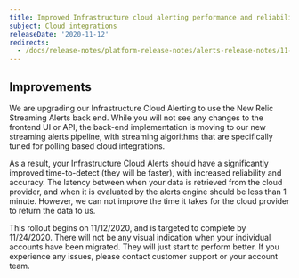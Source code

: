 ```yaml
---
title: Improved Infrastructure cloud alerting performance and reliability
subject: Cloud integrations
releaseDate: '2020-11-12'
redirects:
  - /docs/release-notes/platform-release-notes/alerts-release-notes/11-12-2020-improved-infrastructure-cloud-alerting-performance-reliability
---
```


## Improvements

We are upgrading our Infrastructure Cloud Alerting to use the New Relic Streaming Alerts back end. While you will not see any changes to the frontend UI or API, the back-end implementation is moving to our new streaming alerts pipeline, with streaming algorithms that are specifically tuned for polling based cloud integrations.

As a result, your Infrastructure Cloud Alerts should have a significantly improved time-to-detect (they will be faster), with increased reliability and accuracy. The latency between when your data is retrieved from the cloud provider, and when it is evaluated by the alerts engine should be less than 1 minute. However, we can not improve the time it takes for the cloud provider to return the data to us.

This rollout begins on 11/12/2020, and is targeted to complete by 11/24/2020. There will not be any visual indication when your individual accounts have been migrated. They will just start to perform better. If you experience any issues, please contact customer support or your account team.
